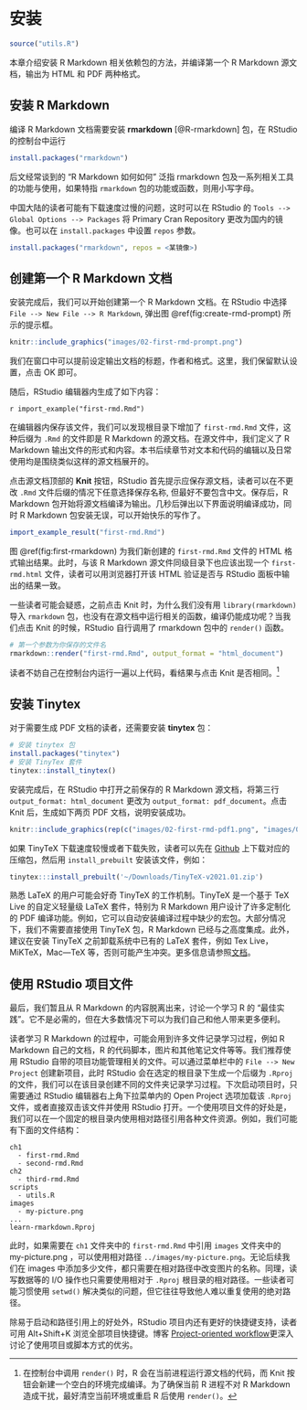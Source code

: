 
# 安装 {#installation}

```{r, echo = FALSE}
source("utils.R")
```


本章介绍安装 R Markdown 相关依赖包的方法，并编译第一个 R Markdown 源文档，输出为 HTML 和 PDF 两种格式。



## 安装 R Markdown 

编译 R Markdown 文档需要安装 **rmarkdown** [@R-rmarkdown] 包，在 RStudio 的控制台中运行

```{r, eval = FALSE}
install.packages("rmarkdown")
```

后文经常谈到的 "R Markdown 如何如何" 泛指 rmarkdown 包及一系列相关工具的功能与使用，如果特指 `rmarkdown` 包的功能或函数，则用小写字母。

中国大陆的读者可能有下载速度过慢的问题，这时可以在 RStudio 的 `Tools --> Global Options --> Packages` 将 Primary Cran Repository 更改为国内的镜像。也可以在 `install.packages` 中设置 `repos` 参数。

```{r, eval = FALSE}
install.packages("rmarkdown", repos = <某镜像>)
```



## 创建第一个 R Markdown 文档 {#create-first-rmd}

安装完成后，我们可以开始创建第一个 R Markdown 文档。在 RStudio 中选择 `File --> New File --> R Markdown`, 弹出图 \@ref(fig:create-rmd-prompt) 所示的提示框。

```{r create-rmd-prompt, echo = FALSE, fig.cap = "RStudio 创建 R Markdown 文档时的提示框"}
knitr::include_graphics("images/02-first-rmd-prompt.png")
```

我们在窗口中可以提前设定输出文档的标题，作者和格式。这里，我们保留默认设置，点击 OK 即可。

随后，RStudio 编辑器内生成了如下内容：

`r import_example("first-rmd.Rmd")`


在编辑器内保存该文件，我们可以发现根目录下增加了 `first-rmd.Rmd` 文件，这种后缀为 `.Rmd` 的文件即是 R Markdown 的源文档。在源文件中，我们定义了 R Markdown 输出文件的形式和内容。本书后续章节对文本和代码的编辑以及日常使用均是围绕类似这样的源文档展开的。

点击源文档顶部的 **Knit** 按钮，RStudio 首先提示应保存源文档，读者可以在不更改 `.Rmd` 文件后缀的情况下任意选择保存名称, 但最好不要包含中文。保存后，R Markdown 包开始将源文档编译为输出。几秒后弹出以下界面说明编译成功，同时 R Markdown 包安装无误，可以开始快乐的写作了。 

```{r first-rmarkdown, echo = FALSE, fig.cap = "first-rmd.Rmd 文件输出的 HTML 文档"}
import_example_result("first-rmd.Rmd")
```


图 \@ref(fig:first-rmarkdown) 为我们新创建的 `first-rmd.Rmd` 文件的 HTML 格式输出结果。此时，与该 R Markdown 源文件同级目录下也应该出现一个 `first-rmd.html` 文件，读者可以用浏览器打开该 HTML 验证是否与 RStudio 面板中输出的结果一致。 

一些读者可能会疑惑，之前点击 Knit 时，为什么我们没有用 `library(rmarkdown)` 导入 `rmarkdown` 包，也没有在源文档中运行相关的函数，编译仍能成功呢？当我们点击 Knit 的时候，RStudio 自行调用了 rmarkdown 包中的 `render()` 函数。

```{r, eval = FALSE}
# 第一个参数为你保存的文件名
rmarkdown::render("first-rmd.Rmd", output_format = "html_document")
```

读者不妨自己在控制台内运行一遍以上代码，看结果与点击 Knit 是否相同。^[在控制台中调用 `render()` 时，R 会在当前进程运行源文档的代码，而 Knit 按钮会新建一个空白的环境完成编译。为了确保当前 R 进程不对 R Markdown 造成干扰，最好清空当前环境或重启 R 后使用 `render()`。]


## 安装 Tinytex 

对于需要生成 PDF 文档的读者，还需要安装 **tinytex** 包：

```{r, eval = FALSE}
# 安装 tinytex 包
install.packages("tinytex")
# 安装 TinyTex 套件
tinytex::install_tinytex()
```

安装完成后，在 RStudio 中打开之前保存的 R Markdown 源文档，将第三行 `output_format: html_document` 更改为 `output_format: pdf_document`。点击 Knit 后，生成如下两页 PDF 文档，说明安装成功。

```{r, fig.align='default', out.width = "49%", fig.show="hold", echo = FALSE}
knitr::include_graphics(rep(c("images/02-first-rmd-pdf1.png", "images/02-first-rmd-pdf2.png"), 1))
```

如果 TinyTeX 下载速度较慢或者下载失败，读者可以先在 [Github](https://github.com/yihui/tinytex-releases/releases) 上下载对应的压缩包，然后用 `install_prebuilt` 安装该文件，例如：

```r
tinytex:::install_prebuilt('~/Downloads/TinyTeX-v2021.01.zip')
```

熟悉 LaTeX 的用户可能会好奇 TinyTeX 的工作机制。TinyTeX 是一个基于 TeX Live 的自定义轻量级 LaTeX 套件，特别为 R Markdown 用户设计了许多定制化的 PDF 编译功能。例如，它可以自动安装编译过程中缺少的宏包。大部分情况下，我们不需要直接使用 TinyTeX 包，R Markdown 已经与之高度集成。此外，建议在安装 TinyTeX 之前卸载系统中已有的 LaTeX 套件，例如 Tex Live，MiKTeX，Mac—TeX 等，否则可能产生冲突。更多信息请参照[文档](https://yihui.org/tinytex/cn/)。 


## 使用 RStudio 项目文件

最后，我们暂且从 R Markdown 的内容脱离出来，讨论一个学习 R 的 "最佳实践"。它不是必需的，但在大多数情况下可以为我们自己和他人带来更多便利。

读者学习 R Markdown 的过程中，可能会用到许多文件记录学习过程，例如 R Markdown 自己的文档，R 的代码脚本，图片和其他笔记文件等等。我们推荐使用 RStudio 自带的项目功能管理相关的文件。可以通过菜单栏中的 `File --> New Project` 创建新项目，此时 RStudio 会在选定的根目录下生成一个后缀为 `.Rproj` 的文件，我们可以在该目录创建不同的文件夹记录学习过程。下次启动项目时，只需要通过 RStudio 编辑器右上角下拉菜单内的 Open Project 选项加载该 `.Rproj` 文件，或者直接双击该文件并使用 RStudio 打开。一个使用项目文件的好处是，我们可以在一个固定的根目录内使用相对路径引用各种文件资源。例如，我们可能有下面的文件结构：


```
ch1
  - first-rmd.Rmd
  - second-rmd.Rmd
ch2
  - third-rmd.Rmd
scripts
  - utils.R
images
  - my-picture.png
...
learn-rmarkdown.Rproj
```

此时，如果需要在 `ch1` 文件夹中的 `first-rmd.Rmd` 中引用 `images` 文件夹中的 my-picture.png ，可以使用相对路径 `../images/my-picture.png`。无论后续我们在 images 中添加多少文件，都只需要在相对路径中改变图片的名称。同理，读写数据等的 I/O 操作也只需要使用相对于 `.Rproj` 根目录的相对路径。一些读者可能习惯使用 `setwd()` 解决类似的问题，但它往往导致他人难以重复使用的绝对路径。

除易于启动和路径引用上的好处外，RStudio 项目内还有更好的快捷键支持，读者可用 Alt+Shift+K 浏览全部项目快捷键。博客 [Project-oriented workflow](https://www.tidyverse.org/blog/2017/12/workflow-vs-script/)更深入讨论了使用项目或脚本方式的优劣。 

